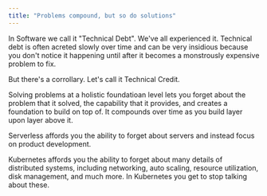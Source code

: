 ```yaml
---
title: "Problems compound, but so do solutions"
---
```


In Software we call it "Technical Debt". We've all experienced it. Technical
debt is often acreted slowly over time and can be very insidious because you
don't notice it happening until after it becomes a monstrously expensive problem
to fix.

But there's a corrollary. Let's call it Technical Credit.

Solving problems at a holistic foundatioan level lets you forget about the
problem that it solved, the capability that it provides, and creates a
foundation to build on top of. It compounds over time as you build layer upon
layer above it.

Serverless affords you the ability to forget about servers and instead focus on
product development.

Kubernetes affords you the ability to forget about many details of distributed
systems, including networking, auto scaling, resource utilization, disk
management, and much more. In Kubernetes you get to stop talking about these.
